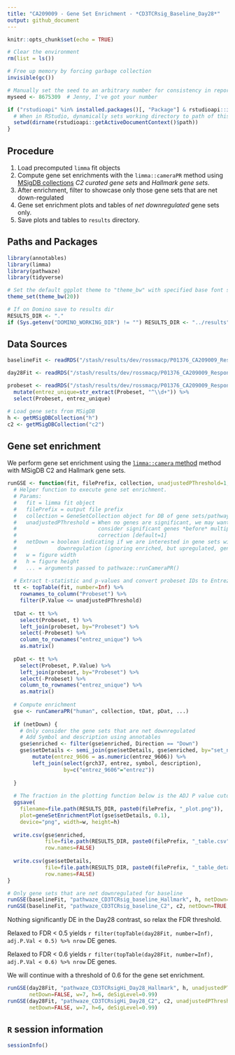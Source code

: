 ```yaml
---
title: "CA209009 - Gene Set Enrichment - *CD3TCRsig_Baseline_Day28*"
output: github_document
---
```


```r
knitr::opts_chunk$set(echo = TRUE)

# Clear the environment
rm(list = ls())

# Free up memory by forcing garbage collection
invisible(gc())  

# Manually set the seed to an arbitrary number for consistency in reports
myseed <- 8675309  # Jenny, I've got your number
```

```r
if ("rstudioapi" %in% installed.packages()[, "Package"] & rstudioapi::isAvailable() & interactive()) {
  # When in RStudio, dynamically sets working directory to path of this script
  setwd(dirname(rstudioapi::getActiveDocumentContext()$path))
}
```

## Procedure

1. Load precomputed `limma` fit objects
1. Compute gene set enrichments with the `limma::cameraPR` method using [MSigDB collections](http://software.broadinstitute.org/gsea/msigdb/collections.jsp) *C2 curated gene sets* and *Hallmark gene sets*.
1. After enrichment, filter to showcase only those gene sets that are net down-regulated
1. Gene set enrichment plots and tables of *net downregulated* gene sets only.
1. Save plots and tables to `results` directory.

## Paths and Packages

```r
library(annotables)
library(limma)
library(pathwaze)
library(tidyverse)

# Set the default ggplot theme to "theme_bw" with specified base font size
theme_set(theme_bw(20))

# If on Domino save to results dir
RESULTS_DIR <- "."
if (Sys.getenv("DOMINO_WORKING_DIR") != "") RESULTS_DIR <- "../results"
```

## Data Sources

```r
baselineFit <- readRDS("/stash/results/dev/rossmacp/P01376_CA209009_Response_Manuscript_Figures/checkmate9_CD3TCRsig_baseline_limma.rds")

day28Fit <- readRDS("/stash/results/dev/rossmacp/P01376_CA209009_Response_Manuscript_Figures/checkmate9_CD3TCRsig_Day28_Response_limma.rds")

probeset <- readRDS("/stash/results/dev/rossmacp/P01376_CA209009_Response_Manuscript_Figures/probeset_annotation.rds") %>%
  mutate(entrez_unique=str_extract(Probeset, "^\\d+")) %>%
  select(Probeset, entrez_unique)

# Load gene sets from MSigDB
h <- getMSigDBCollection("h")
c2 <- getMSigDBCollection("c2")
```

## Gene set enrichment

We perform gene set enrichment using the [`limma::camera` method](https://www.ncbi.nlm.nih.gov/pubmed/22638577) method with MSigDB C2 and Hallmark gene sets.

```r
runGSE <- function(fit, filePrefix, collection, unadjustedPThreshold=1, netDown, w, h, ...) {
  # Helper function to execute gene set enrichment.
  # Params:
  #   fit = limma fit object
  #   filePrefix = output file prefix
  #   collection = GeneSetCollection object for DB of gene sets/pathways
  #   unadjustedPThreshold = When no genes are significant, we may want to only
  #                          consider significant genes *before* multiple testing
  #                          correction [default=1]
  #   netDown = boolean indicating if we are interested in gene sets with a net
  #             downregulation (ignoring enriched, but upregulated, gene sets)
  #   w = figure width
  #   h = figure height
  #   ... = arguments passed to pathwaze::runCameraPR()
  
  # Extract t-statistic and p-values and convert probeset IDs to Entrez IDs
  tt <- topTable(fit, number=Inf) %>%
    rownames_to_column("Probeset") %>%
    filter(P.Value <= unadjustedPThreshold)
  
  tDat <- tt %>%
    select(Probeset, t) %>%
    left_join(probeset, by="Probeset") %>%
    select(-Probeset) %>%
    column_to_rownames("entrez_unique") %>%
    as.matrix()
  
  pDat <- tt %>%
    select(Probeset, P.Value) %>%
    left_join(probeset, by="Probeset") %>%
    select(-Probeset) %>%
    column_to_rownames("entrez_unique") %>%
    as.matrix()
  
  # Compute enrichment
  gse <- runCameraPR("human", collection, tDat, pDat, ...)
  
  if (netDown) {
    # Only consider the gene sets that are net downregulated
  	# Add Symbol and description using annotables
    gse$enriched <- filter(gse$enriched, Direction == "Down")
    gse$setDetails <- semi_join(gse$setDetails, gse$enriched, by="set_name") %>%
    	mutate(entrez_9606 = as.numeric(entrez_9606)) %>%
    	left_join(select(grch37, entrez, symbol, description), 
    			  by=c("entrez_9606"="entrez"))
    
  }
  
  # The fraction in the plotting function below is the ADJ P value cutoff for plotting
  ggsave(
    filename=file.path(RESULTS_DIR, paste0(filePrefix, "_plot.png")),
    plot=geneSetEnrichmentPlot(gse$setDetails, 0.1),
    device="png", width=w, height=h)
  
  write.csv(gse$enriched,
            file=file.path(RESULTS_DIR, paste0(filePrefix, "_table.csv")),
            row.names=FALSE)
  
  write.csv(gse$setDetails,
            file=file.path(RESULTS_DIR, paste0(filePrefix, "_table_detail.csv")),
            row.names=FALSE)
}

# Only gene sets that are net downregulated for baseline
runGSE(baselineFit, "pathwaze_CD3TCRsig_baseline_Hallmark", h, netDown=TRUE, w=7, h=3)
runGSE(baselineFit, "pathwaze_CD3TCRsig_baseline_C2", c2, netDown=TRUE, w=7, h=12)
```

Nothing significantly DE in the Day28 contrast, so relax the FDR threshold.

Relaxed to FDR < 0.5 yields `r filter(topTable(day28Fit, number=Inf), adj.P.Val < 0.5) %>% nrow` DE genes.

Relaxed to FDR < 0.6 yields `r filter(topTable(day28Fit, number=Inf), adj.P.Val < 0.6) %>% nrow` DE genes.

We will continue with a threshold of 0.6 for the gene set enrichment.

```r
runGSE(day28Fit, "pathwaze_CD3TCRsigHi_Day28_Hallmark", h, unadjustedPThreshold=0.05,
       netDown=FALSE, w=7, h=6, deSigLevel=0.99)
runGSE(day28Fit, "pathwaze_CD3TCRsigHi_Day28_C2", c2, unadjustedPThreshold=0.05,
       netDown=FALSE, w=7, h=6, deSigLevel=0.99)
```

## `R` session information

```r
sessionInfo()
```
